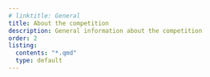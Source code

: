 ```yaml
---
# linktitle: General
title: About the competition
description: General information about the competition
order: 2
listing:
  contents: "*.qmd"
  type: default
---
```


